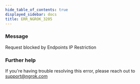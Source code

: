 ```yaml
---
hide_table_of_contents: true
displayed_sidebar: docs
title: ERR_NGROK_3205
---
```




### Message

Request blocked by Endpoints IP Restriction

<ErrorDetails error="err_ngrok_3205" />

### Further help

If you're having trouble resolving this error, please reach out to [support@ngrok.com](mailto:support@ngrok.com?subject=Help%20with%20ERR_NGROK_3205)
